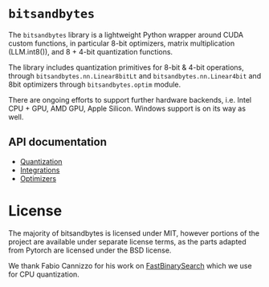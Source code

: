 # `bitsandbytes`

The `bitsandbytes` library is a lightweight Python wrapper around CUDA custom functions, in particular 8-bit optimizers, matrix multiplication (LLM.int8()), and 8 + 4-bit quantization functions.

The library includes quantization primitives for 8-bit & 4-bit operations, through `bitsandbytes.nn.Linear8bitLt` and `bitsandbytes.nn.Linear4bit` and 8bit optimizers through `bitsandbytes.optim` module.

There are ongoing efforts to support further hardware backends, i.e. Intel CPU + GPU, AMD GPU, Apple Silicon. Windows support is on its way as well.

## API documentation

- [Quantization](quantization)
- [Integrations](integrations)
- [Optimizers](optimizers)

# License

The majority of bitsandbytes is licensed under MIT, however portions of the project are available under separate license terms, as the parts adapted from Pytorch are licensed under the BSD license.

We thank Fabio Cannizzo for his work on [FastBinarySearch](https://github.com/fabiocannizzo/FastBinarySearch) which we use for CPU quantization.
